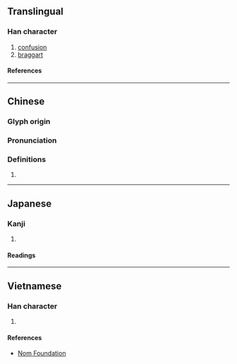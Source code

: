 {{character info/new}}
==Translingual==

===Han character===
{{Han char|rn=61|rad=心|as=05|sn=8|four=97040|canj=PVE|ids=⿰忄奴}}

# [[confusion]]
# [[braggart]]

====References====
{{Han ref|kx=0380.110|dkj=10441|dj=0708.100|hdz=42288.070|uh=6013}}

----

==Chinese==
{{zh-forms}}

===Glyph origin===
{{Han etym}}

===Pronunciation===
{{zh-pron
|m=náo
|c=naau4
|mc=y
|oc=y
|cat=
}}

===Definitions===
{{zh-hanzi}}

# {{rfdef|zh}}

----

==Japanese==

===Kanji===
{{ja-kanji|grade=|rs=心05}}

# {{defn|lang=ja|sort=心05}}

====Readings====
{{ja-readings
|goon=にょう<ねう
|kanon=どう<だう
|kun=みだ-れる
}}

----

==Vietnamese==

===Han character===
{{vi-readings|rs=心05|reading=nao}}

# {{defn|lang=vi|sort=心05}}

====References====
* [http://nomfoundation.org/common/nom_details.php?codepoint=6013 Nom Foundation]